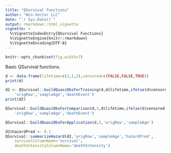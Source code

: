 ```yaml
---
title: "QSurvival Functions"
author: "Win-Vector LLC"
date: "`r Sys.Date()`"
output: rmarkdown::html_vignette
vignette: >
  %\VignetteIndexEntry{QSurvival Functions}
  %\VignetteEngine{knitr::rmarkdown}
  %\VignetteEncoding{UTF-8}
---
```


```r
knitr::opts_chunk$set(fig.width=7)
```

Basic QSurvival functions.

```r
d <- data.frame(lifetime=c(2,1,2),censored=c(FALSE,FALSE,TRUE))
print(d)
```

```r
d2 <- QSurvival::buildQuasiObsForTraining(d,d$lifetime,ifelse(d$censored,NA,d$lifetime),
    'origRow','sampleAge','deathEvent')
print(d2)
```

```r
QSurvival::buildQuasiObsForComparison(d,5,d$lifetime,ifelse(d$censored,NA,d$lifetime),
    'origRow','sampleAge','deathEvent')
```

```r
QSurvival::buildQuasiObsForApplication(d,5,'origRow','sampleAge')
```

```r
d2$hazardPred <- 0.1
QSurvival::summarizeHazard(d2,'origRow','sampleAge','hazardPred',
    survivalColumnName='survival',
    deathIntensityColumnName='deathIntensity')
```

